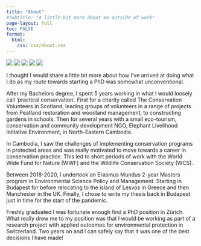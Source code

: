 ```yaml
---
title: "About"
#subtitle: "A little bit more about me outside of work"
page-layout: full
toc: FALSE
format:
  html:
    css: css/about.css
---
```


<div id="fading-image" class="resizable-fading-image">
<img src="media/portrait1.jpg"/> <img src="media/portrait5.jpg"/> <img src="media/portrait3.jpg"/> <img src="media/portrait4.jpg"/> <img src="media/portrait2.jpg"/>
</div>

I thought I would share a little bit more about how I've arrived at doing what I do as my route towards starting a PhD was somewhat unconventional.

After my Bachelors degree, I spent 5 years working in what I would loosely call 'practical conservation'. First for a charity called The Conservation Volunteers in Scotland, leading groups of volunteers in a range of projects from Peatland restoration and woodland management, to constructing gardens in schools. Then for several years with a small eco-tourism, conservation and community development NGO, Elephant Livelihood Initiative Environment, in North-Eastern Cambodia.

In Cambodia, I saw the challenges of implementing conservation programs in protected areas and was really motivated to move towards a career in conservation practice. This led to short periods of work with the World Wide Fund for Nature (WWF) and the Wildlife Conservation Society (WCS).

Between 2018-2020, I undertook an Erasmus Mundus 2-year Masters program in Environmental Science Policy and Management. Starting in Budapest for before relocating to the island of Lesvos in Greece and then Manchester in the UK. Finally, I chose to write my thesis back in Budapest just in time for the start of the pandemic.

Freshly graduated I was fortunate enough find a PhD position in Zürich. What really drew me to my position was that I would be working as part of a research project with applied outcomes for environmental protection in Switzerland. Two years on and I can safely say that it was one of the best decisions I have made!
